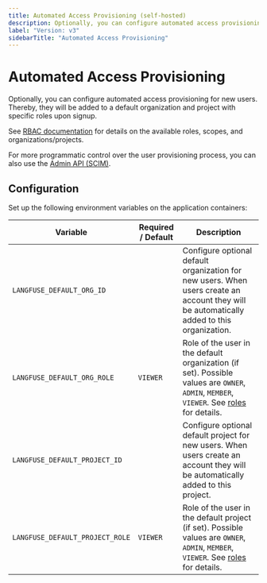 ```yaml
---
title: Automated Access Provisioning (self-hosted)
description: Optionally, you can configure automated access provisioning for new users when self-hosting Langfuse.
label: "Version: v3"
sidebarTitle: "Automated Access Provisioning"
---
```


# Automated Access Provisioning

Optionally, you can configure automated access provisioning for new users.
Thereby, they will be added to a default organization and project with specific roles upon signup.

See [RBAC documentation](/docs/rbac) for details on the available roles, scopes, and organizations/projects.

<Callout type="info">

For more programmatic control over the user provisioning process, you can also use the [Admin API (SCIM)](/docs/admin-api).

</Callout>

## Configuration

Set up the following environment variables on the application containers:

| Variable                        | Required / Default | Description                                                                                                                                           |
| ------------------------------- | ------------------ | ----------------------------------------------------------------------------------------------------------------------------------------------------- |
| `LANGFUSE_DEFAULT_ORG_ID`       |                    | Configure optional default organization for new users. When users create an account they will be automatically added to this organization.            |
| `LANGFUSE_DEFAULT_ORG_ROLE`     | `VIEWER`           | Role of the user in the default organization (if set). Possible values are `OWNER`, `ADMIN`, `MEMBER`, `VIEWER`. See [roles](/docs/rbac) for details. |
| `LANGFUSE_DEFAULT_PROJECT_ID`   |                    | Configure optional default project for new users. When users create an account they will be automatically added to this project.                      |
| `LANGFUSE_DEFAULT_PROJECT_ROLE` | `VIEWER`           | Role of the user in the default project (if set). Possible values are `OWNER`, `ADMIN`, `MEMBER`, `VIEWER`. See [roles](/docs/rbac) for details.      |
